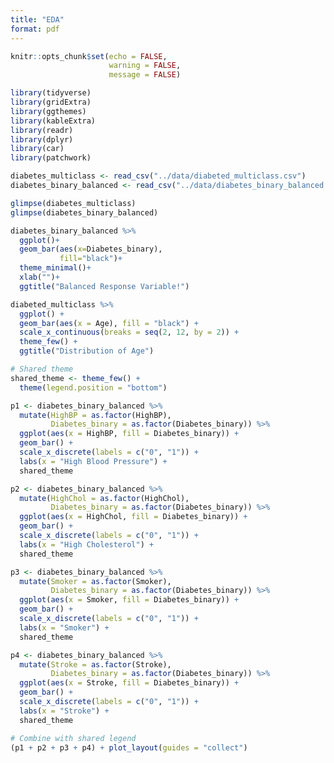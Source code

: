 ```yaml
---
title: "EDA"
format: pdf
---
```


```r
knitr::opts_chunk$set(echo = FALSE,
                      warning = FALSE,
                      message = FALSE)
```

```r
library(tidyverse)
library(gridExtra)
library(ggthemes)
library(kableExtra)
library(readr)
library(dplyr)
library(car)
library(patchwork)
```

```r
diabetes_multiclass <- read_csv("../data/diabeted_multiclass.csv")
diabetes_binary_balanced <- read_csv("../data/diabetes_binary_balanced.csv")
```

```r
glimpse(diabetes_multiclass)
glimpse(diabetes_binary_balanced)
```
```r
diabetes_binary_balanced %>% 
  ggplot()+
  geom_bar(aes(x=Diabetes_binary),
           fill="black")+
  theme_minimal()+
  xlab("")+
  ggtitle("Balanced Response Variable!")
```


```r
diabeted_multiclass %>% 
  ggplot() +
  geom_bar(aes(x = Age), fill = "black") +
  scale_x_continuous(breaks = seq(2, 12, by = 2)) +
  theme_few() +
  ggtitle("Distribution of Age")
```


```r
# Shared theme
shared_theme <- theme_few() +
  theme(legend.position = "bottom")

p1 <- diabetes_binary_balanced %>%
  mutate(HighBP = as.factor(HighBP),
         Diabetes_binary = as.factor(Diabetes_binary)) %>%
  ggplot(aes(x = HighBP, fill = Diabetes_binary)) +
  geom_bar() +
  scale_x_discrete(labels = c("0", "1")) +
  labs(x = "High Blood Pressure") +
  shared_theme

p2 <- diabetes_binary_balanced %>%
  mutate(HighChol = as.factor(HighChol),
         Diabetes_binary = as.factor(Diabetes_binary)) %>%
  ggplot(aes(x = HighChol, fill = Diabetes_binary)) +
  geom_bar() +
  scale_x_discrete(labels = c("0", "1")) +
  labs(x = "High Cholesterol") +
  shared_theme

p3 <- diabetes_binary_balanced %>%
  mutate(Smoker = as.factor(Smoker),
         Diabetes_binary = as.factor(Diabetes_binary)) %>%
  ggplot(aes(x = Smoker, fill = Diabetes_binary)) +
  geom_bar() +
  scale_x_discrete(labels = c("0", "1")) +
  labs(x = "Smoker") +
  shared_theme

p4 <- diabetes_binary_balanced %>%
  mutate(Stroke = as.factor(Stroke),
         Diabetes_binary = as.factor(Diabetes_binary)) %>%
  ggplot(aes(x = Stroke, fill = Diabetes_binary)) +
  geom_bar() +
  scale_x_discrete(labels = c("0", "1")) +
  labs(x = "Stroke") +
  shared_theme

# Combine with shared legend
(p1 + p2 + p3 + p4) + plot_layout(guides = "collect")
```















